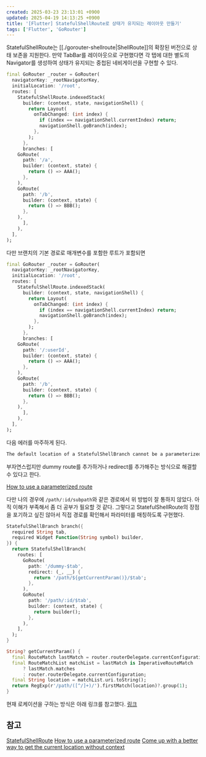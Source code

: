 ```yaml
---
created: 2025-03-23 23:13:01 +0900
updated: 2025-04-19 14:13:25 +0900
title: '[Flutter] StatefulShellRoute로 상태가 유지되는 레이아웃 만들기'
tags: ['Flutter', 'GoRouter']
---
```


StatefulShellRoute는 [[./gorouter-shellroute|ShellRoute]]의 확장된 버전으로 상태 보존을 지원한다. 만약 TabBar를 레이아웃으로 구현했다면 각 탭에 대한 별도의 Navigator를 생성하여 상태가 유지되는 중첩된 네비게이션을 구현할 수 있다.

```dart
final GoRouter _router = GoRouter(
  navigatorKey: _rootNavigatorKey,
  initialLocation: '/root',
  routes: [
    StatefulShellRoute.indexedStack(
      builder: (context, state, navigationShell) {
        return Layout(
          onTabChanged: (int index) {
            if (index == navigationShell.currentIndex) return;
            navigationShell.goBranch(index);
          },
        );
      },
      branches: [
	GoRoute(
	  path: '/a',
	  builder: (context, state) {
	    return () => AAA();
	  },
	),
	GoRoute(
	  path: '/b',
	  builder: (context, state) {
	    return () => BBB();
	  },
	),
      ],
    ),
  ],
);
```

다만 브랜치의 기본 경로로 매개변수를 포함한 루트가 포함되면 
```dart
final GoRouter _router = GoRouter(
  navigatorKey: _rootNavigatorKey,
  initialLocation: '/root',
  routes: [
    StatefulShellRoute.indexedStack(
      builder: (context, state, navigationShell) {
        return Layout(
          onTabChanged: (int index) {
            if (index == navigationShell.currentIndex) return;
            navigationShell.goBranch(index);
          },
        );
      },
      branches: [
	GoRoute(
	  path: '/:userId',
	  builder: (context, state) {
	    return () => AAA();
	  },
	),
	GoRoute(
	  path: '/b',
	  builder: (context, state) {
	    return () => BBB();
	  },
	),
      ],
    ),
  ],
);
```

다음 에러를 마주하게 된다.
```bash
The default location of a StatefulShellBranch cannot be a parameterized route
```

부자연스럽지만 dummy route를 추가하거나 redirect를 추가해주는 방식으로 해결할 수 있다고 한다.  

[How to use a parameterized route](https://stackoverflow.com/questions/76527689/how-to-use-a-parameterized-route-as-the-root-of-a-statefulshellroute-with-gorout/77157698#77157698)

다만 나의 경우에 `/path/:id/subpath`와 같은 경로에서 위 방법이 잘 통하지 않았다. 아직 이해가 부족해서 좀 더 공부가 필요할 것 같다. 그렇다고 StatefulShellRoute의 장점을 포기하고 싶진 않아서 직접 경로를 확인해서 파라미터를 매칭하도록 구현했다.

```dart title="중복 코드 제거를 위한 헬퍼 함수" caption="이게 맞나 싶지만 우선 동작을 시켜보자..."
StatefulShellBranch branch({
  required String tab,
  required Widget Function(String symbol) builder,
}) {
  return StatefulShellBranch(
    routes: [
      GoRoute(
        path: '/dummy-$tab',
        redirect: (_, __) {
          return '/path/${getCurrentParam()}/$tab';
        },
      ),
      GoRoute(
        path: '/path/:id/$tab',
        builder: (context, state) {
          return builder();
        },
      ),
    ],
  );
}

String? getCurrentParam() {
  final RouteMatch lastMatch = router.routerDelegate.currentConfiguration.last;
  final RouteMatchList matchList = lastMatch is ImperativeRouteMatch
      ? lastMatch.matches
      : router.routerDelegate.currentConfiguration;
  final String location = matchList.uri.toString();
  return RegExp(r'/path/([^/]+)/').firstMatch(location)?.group(1);
}
```

현재 로케이션을 구하는 방식은 아래 링크를 참고했다.
[링크](https://github.com/flutter/flutter/issues/129833)

## 참고

[StatefulShellRoute](https://pub.dev/documentation/go_router/latest/go_router/StatefulShellRoute-class.html)
[How to use a parameterized route](https://stackoverflow.com/questions/76527689/how-to-use-a-parameterized-route-as-the-root-of-a-statefulshellroute-with-gorout/77157698#77157698)
[Come up with a better way to get the current location without context](https://github.com/flutter/flutter/issues/129833)
